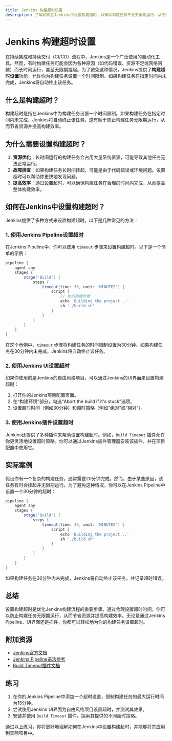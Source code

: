 ```yaml
---
title: Jenkins 构建超时设置
description: 了解如何在Jenkins中设置构建超时，以确保构建任务不会无限期运行，从而优化资源使用和构建效率。
---
```


# Jenkins 构建超时设置

在持续集成和持续交付（CI/CD）流程中，Jenkins是一个广泛使用的自动化工具。然而，有时构建任务可能会因为各种原因（如代码错误、资源不足或网络问题）而长时间运行，甚至无限期挂起。为了避免这种情况，Jenkins提供了**构建超时设置**功能，允许你为构建任务设置一个时间限制。如果构建任务在指定时间内未完成，Jenkins将自动终止该任务。

## 什么是构建超时？

构建超时是指在Jenkins中为构建任务设置一个时间限制。如果构建任务在指定时间内未完成，Jenkins将自动终止该任务。这有助于防止构建任务无限期运行，从而节省资源并提高构建效率。

## 为什么需要设置构建超时？

1. **资源优化**：长时间运行的构建任务会占用大量系统资源，可能导致其他任务无法正常运行。
2. **故障排查**：如果构建任务长时间挂起，可能是由于代码错误或环境问题。设置超时可以帮助你更快地发现问题。
3. **提高效率**：通过设置超时，可以确保构建任务在合理的时间内完成，从而提高整体构建效率。

## 如何在Jenkins中设置构建超时？

Jenkins提供了多种方式来设置构建超时。以下是几种常见的方法：

### 1. 使用Jenkins Pipeline设置超时

在Jenkins Pipeline中，你可以使用 `timeout` 步骤来设置构建超时。以下是一个简单的示例：

```groovy
pipeline {
    agent any
    stages {
        stage('Build') {
            steps {
                timeout(time: 30, unit: 'MINUTES') {
                    script {
                        // 你的构建步骤
                        echo 'Building the project...'
                        sh './build.sh'
                    }
                }
            }
        }
    }
}
```

在这个示例中，`timeout` 步骤将构建任务的时间限制设置为30分钟。如果构建任务在30分钟内未完成，Jenkins将自动终止该任务。

### 2. 使用Jenkins UI设置超时

如果你使用的是Jenkins的自由风格项目，可以通过Jenkins的UI界面来设置构建超时：

1. 打开你的Jenkins项目配置页面。
2. 在“构建环境”部分，勾选“Abort the build if it's stuck”选项。
3. 设置超时时间（例如30分钟）和超时策略（例如“绝对”或“相对”）。

### 3. 使用Jenkins插件设置超时

Jenkins还提供了多种插件来帮助设置构建超时。例如，`Build Timeout` 插件允许你更灵活地设置超时策略。你可以通过Jenkins插件管理器安装该插件，并在项目配置中使用它。

## 实际案例

假设你有一个复杂的构建任务，通常需要20分钟完成。然而，由于某些原因，该任务有时会挂起并无限期运行。为了避免这种情况，你可以在Jenkins Pipeline中设置一个30分钟的超时：

```groovy
pipeline {
    agent any
    stages {
        stage('Build') {
            steps {
                timeout(time: 30, unit: 'MINUTES') {
                    script {
                        echo 'Building the project...'
                        sh './build.sh'
                    }
                }
            }
        }
    }
}
```

如果构建任务在30分钟内未完成，Jenkins将自动终止该任务，并记录超时错误。

## 总结

设置构建超时是优化Jenkins构建流程的重要步骤。通过合理设置超时时间，你可以防止构建任务无限期运行，从而节省资源并提高构建效率。无论是通过Jenkins Pipeline、UI界面还是插件，你都可以轻松地为你的构建任务设置超时。

## 附加资源

- [Jenkins官方文档](https://www.jenkins.io/doc/)
- [Jenkins Pipeline语法参考](https://www.jenkins.io/doc/book/pipeline/syntax/)
- [Build Timeout插件文档](https://plugins.jenkins.io/build-timeout/)

## 练习

1. 在你的Jenkins Pipeline中添加一个超时设置，限制构建任务的最大运行时间为15分钟。
2. 尝试使用Jenkins UI界面为自由风格项目设置超时，并测试其效果。
3. 安装并使用 `Build Timeout` 插件，探索其提供的不同超时策略。

通过以上练习，你将更好地理解如何在Jenkins中设置构建超时，并能够将其应用到实际项目中。